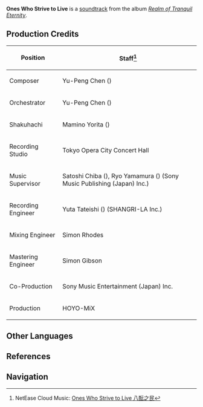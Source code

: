 {{Soundtrack Infobox
|title          =
|image          = Realm of Tranquil Eternity.jpg
|album          = Realm of Tranquil Eternity
|disc           = 2
|number         = 40
|featured       =
|featured2      =
|featured3      =
|featured_disc  =
|featured_disc2 =
|featured_disc3 =
|youtube_id     = 9xtAKakzZDs
|youtube_time   = 981
|spotify_id     = 4P43jtjfE5mkLrd3j9FfhC
|played_in      = Higi Village
|during         = [[Higi Village]] (formerly)
|domain         =
|previous       = Soul of Soulless Conditions
|next           = Resounding of Silence
}}
'''Ones Who Strive to Live''' is a [[soundtrack]] from the album ''[[Realm of Tranquil Eternity]]''.

==Production Credits==
{| class="wikitable" style="text-align:left; height:0.5em"
! Position
! Staff<ref>NetEase Cloud Music: [https://music.163.com/#/song?id=1879108727 Ones Who Strive to Live 八酝之民]</ref>
|-
! Composer
| Yu-Peng Chen ({{Lang|zh=陈致逸|mini=1}})
|-
! Orchestrator
| Yu-Peng Chen ({{Lang|zh=陈致逸|mini=1}})
|-
! Shakuhachi
| Mamino Yorita ({{Lang|ja=寄田真見乃|mini=1}})
|-
! Recording Studio
| Tokyo Opera City Concert Hall
|-
! Music Supervisor
| Satoshi Chiba ({{Lang|ja=千葉智史|mini=1}}), Ryo Yamamura ({{Lang|ja=山村涼|mini=1}}) (Sony Music Publishing (Japan) Inc.)
|-
! Recording Engineer
| Yuta Tateishi ({{Lang|ja=立石佑太|mini=1}}) (SHANGRI-LA Inc.)
|-
! Mixing Engineer
| Simon Rhodes
|-
! Mastering Engineer
| Simon Gibson
|-
! Co-Production
| Sony Music Entertainment (Japan) Inc.
|-
! Production
| HOYO-MiX
|}

==Other Languages==
{{Other Languages|default_hidden = 1
|en      = Ones Who Strive to Live
|zhs     = 八酝之民
|zhs_rm  = Bāyùn zhī Mín
|zht     = 八醞之民
|zht_rm  = Bāyùn zhī Mín
|ja      = ヤシオリの民
|ja_rm   = Yashiori no Tami
}}

==References==
{{Reflist}}

==Navigation==
{{Soundtrack Navbox|Realm of Tranquil Eternity}}